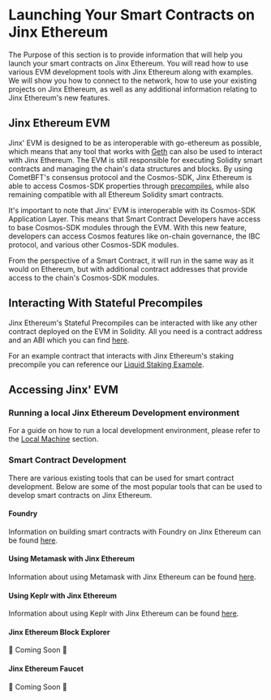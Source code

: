 # Launching Your Smart Contracts on Jinx Ethereum

The Purpose of this section is to provide information that will help you launch your smart contracts on Jinx Ethereum. 
You will read how to use various EVM development tools with Jinx Ethereum along with examples. We will show you how to connect to the network, 
how to use your existing projects on Jinx Ethereum, as well as any additional information relating to Jinx Ethereum's new features.

## Jinx Ethereum EVM 

Jinx' EVM is designed to be as interoperable with go-ethereum as possible, which means that any tool that works with [Geth](https://geth.ethereum.org/) can also be used to interact with Jinx Ethereum. The EVM is still responsible for executing Solidity smart contracts and managing the chain's data structures and blocks. By using CometBFT's consensus protocol and the Cosmos-SDK, Jinx Ethereum is able to access Cosmos-SDK properties through [precompiles](../building-precompiles/intro-to-precompiles), while also remaining compatible with all Ethereum Solidity smart contracts.

It's important to note that Jinx' EVM is interoperable with its Cosmos-SDK Application Layer. This means that Smart Contract Developers have access to base Cosmos-SDK modules through the EVM. With this new feature, developers can access Cosmos features like on-chain governance, the IBC protocol, and various other Cosmos-SDK modules.

From the perspective of a Smart Contract, it will run in the same way as it would on Ethereum, but with additional contract addresses that provide access to the chain's Cosmos-SDK modules.

## Interacting With Stateful Precompiles
Jinx Ethereum's Stateful Precompiles can be interacted with like any 
other contract deployed on the EVM in Solidity. All you need is a
contract address and an ABI which you can find [here](../precompile-overview).

For an example contract that interacts with Jinx Ethereum's staking precompile you
can reference our [Liquid Staking Example](https://github.com/berachain/jinx-precompile-dapp-examples).
## Accessing Jinx' EVM

### Running a local Jinx Ethereum Development environment
For a guide on how to run a local development environment, please refer to the [Local Machine](../running-a-node/running-locally) section.

### Smart Contract Development
There are various existing tools that can be used for smart contract development.
Below are some of the most popular tools that can be used to develop smart contracts on Jinx Ethereum.

#### Foundry
Information on building smart contracts with Foundry on Jinx Ethereum can be found [here](./dev-tools/foundry-jinx).

#### Using Metamask with Jinx Ethereum
Information about using Metamask with Jinx Ethereum can be found [here](../using-metamask).

#### Using Keplr with Jinx Ethereum
Information about using Keplr with Jinx Ethereum can be found [here](../using-keplr).

#### Jinx Ethereum Block Explorer
🚧 Coming Soon 🚧
#### Jinx Ethereum Faucet
🚧 Coming Soon 🚧
